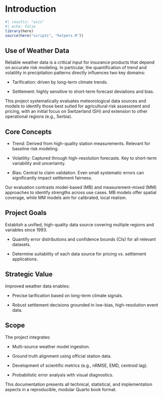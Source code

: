 # Introduction {#sec-energy-intro .unnumbered}

```r
#| results: "asis"
#| echo: false
library(here)
source(here("scripts", "helpers.R"))
```

## Use of Weather Data

Reliable weather data is a critical input for insurance products that depend on accurate risk modeling. In particular, the quantification of trend and volatility in precipitation patterns directly influences two key domains:

-   Tarification: driven by long-term climate trends.

-   Settlement: highly sensitive to short-term forecast deviations and bias.

This project systematically evaluates meteorological data sources and models to identify those best suited for agricultural risk assessment and pricing, with an initial focus on Switzerland (SH) and extension to other operational regions (e.g., Serbia).

## Core Concepts

-   Trend: Derived from high-quality station measurements. Relevant for baseline risk modeling.

-   Volatility: Captured through high-resolution forecasts. Key to short-term variability and uncertainty.

-   Bias: Central to claim validation. Even small systematic errors can significantly impact settlement fairness.

Our evaluation contrasts model-based (MB) and measurement-mixed (MM) approaches to identify strengths across use cases. MB models offer spatial coverage, while MM models aim for calibrated, local realism.

## Project Goals

Establish a unified, high-quality data source covering multiple regions and variables since 1993.

-   Quantify error distributions and confidence bounds (CIs) for all relevant datasets.

-   Determine suitability of each data source for pricing vs. settlement applications.

## Strategic Value

Improved weather data enables:

-   Precise tarification based on long-term climate signals.

-   Robust settlement decisions grounded in low-bias, high-resolution event data.

## Scope

The project integrates:

-   Multi-source weather model ingestion.

-   Ground truth alignment using official station data.

-   Development of scientific metrics (e.g., nRMSE, EMD, centroid lag).

-   Probabilistic error analysis with visual diagnostics.

This documentation presents all technical, statistical, and implementation aspects in a reproducible, modular Quarto book format.
